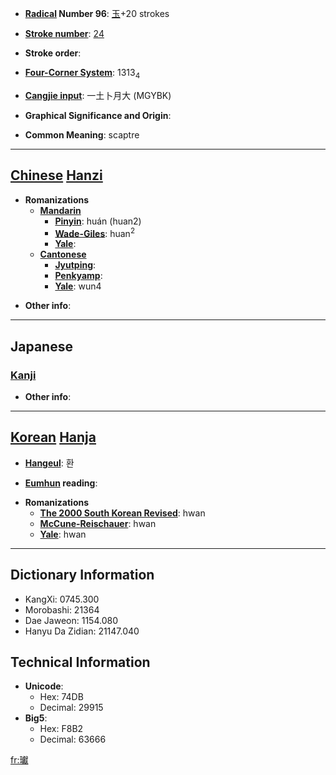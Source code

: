 * '''[[Wiktionary:Chinese radical index| Radical]] Number 96''': [[Wiktionary:Chinese radical index 玉|玉]]+20 strokes

* '''[[Wiktionary:Chinese total strokes index|Stroke number]]''': [[Wiktionary:Chinese total strokes index 24|24]]

* '''Stroke order''': 

* '''[[Wiktionary:Chinese four corner index|Four-Corner System]]''': 1313<sub>4</sub>

* '''[[Wiktionary:Chinese Cangjie index|Cangjie input]]''': 一土卜月大 (MGYBK)

* '''Graphical Significance and Origin''': 

* '''Common Meaning''': scaptre

----

== [[Chinese]] [[Hanzi]] ==

* '''Romanizations'''
** '''[[Mandarin]]'''
*** '''[[Pinyin]]''': huán (huan2)
*** '''[[Wade-Giles]]''': huan<sup>2</sup>
*** '''[[Yale]]''': 
** '''[[Cantonese]]'''
*** '''[[Jyutping]]''':
*** '''[[Penkyamp]]''': 
*** '''[[Yale]]''': wun4

* '''Other info''': 

----

==Japanese==
===[[Kanji]]===
{{kanji|on readings=[[かん]] (kan), [[がん]] (gan), [[けん]] (ken), [[こん]] (kon)|kun readings=}}

* '''Other info''':  

----

== [[Korean]] [[Hanja]] ==

* '''[[Hangeul]]''': 환

* '''[[Eumhun]] reading''': 

* '''Romanizations'''
** '''[[The 2000 South Korean Revised Romanization|The 2000 South Korean Revised]]''': hwan
** '''[[McCune-Reischauer]]''': hwan
** '''[[Yale]]''': hwan

----

== Dictionary Information ==

* KangXi: 0745.300
* Morobashi: 21364
* Dae Jaweon: 1154.080
* Hanyu Da Zidian: 21147.040

== Technical Information ==

* '''Unicode''':
** Hex: 74DB
** Decimal: 29915
* '''Big5''':
** Hex: F8B2
** Decimal: 63666

[[fr:瓛]]
